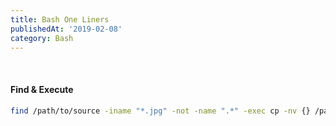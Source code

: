 ```yaml
---
title: Bash One Liners
publishedAt: '2019-02-08'
category: Bash
---
```


<br />

<CopyToClipboard />

#### Find & Execute

```bash
find /path/to/source -iname "*.jpg" -not -name ".*" -exec cp -nv {} /path/to/destination \;
```
